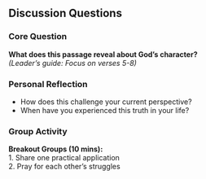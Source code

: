 ## Discussion Questions

### Core Question
**What does this passage reveal about God's character?**  
*(Leader's guide: Focus on verses 5-8)*  

### Personal Reflection
- How does this challenge your current perspective?
- When have you experienced this truth in your life?

### Group Activity
**Breakout Groups (10 mins):**  
1. Share one practical application  
2. Pray for each other's struggles  


